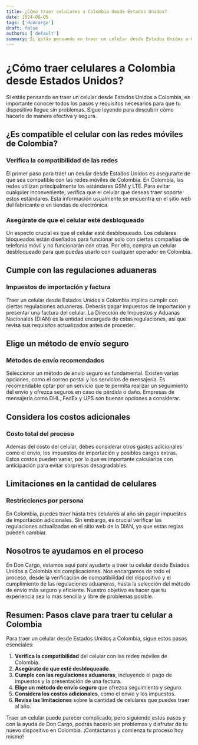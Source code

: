 ```yaml
---
title: ¿Cómo traer celulares a Colombia desde Estados Unidos?
date: 2024-06-05
tags: ['doncargo']
draft: false
authors: ['default']
summary: Si estás pensando en traer un celular desde Estados Unidos a Colombia, es importante conocer todos los pasos y requisitos necesarios para que tu dispositivo llegue sin problemas
---
```


# ¿Cómo traer celulares a Colombia desde Estados Unidos?

Si estás pensando en traer un celular desde Estados Unidos a Colombia, es importante conocer todos los pasos y requisitos necesarios para que tu dispositivo llegue sin problemas. Sigue leyendo para descubrir cómo hacerlo de manera efectiva y segura.

## ¿Es compatible el celular con las redes móviles de Colombia?

### Verifica la compatibilidad de las redes

El primer paso para traer un celular desde Estados Unidos es asegurarte de que sea compatible con las redes móviles de Colombia. En Colombia, las redes utilizan principalmente los estándares GSM y LTE. Para evitar cualquier inconveniente, verifica que el celular que deseas traer soporte estos estándares. Esta información usualmente se encuentra en el sitio web del fabricante o en tiendas de electrónica.

### Asegúrate de que el celular esté desbloqueado

Un aspecto crucial es que el celular esté desbloqueado. Los celulares bloqueados están diseñados para funcionar solo con ciertas compañías de telefonía móvil y no funcionarán con otras. Por ello, compra un celular desbloqueado para que puedas usarlo con cualquier operador en Colombia.

## Cumple con las regulaciones aduaneras

### Impuestos de importación y factura

Traer un celular desde Estados Unidos a Colombia implica cumplir con ciertas regulaciones aduaneras. Deberás pagar impuestos de importación y presentar una factura del celular. La Dirección de Impuestos y Aduanas Nacionales (DIAN) es la entidad encargada de estas regulaciones, así que revisa sus requisitos actualizados antes de proceder.

## Elige un método de envío seguro

### Métodos de envío recomendados

Seleccionar un método de envío seguro es fundamental. Existen varias opciones, como el correo postal y los servicios de mensajería. Es recomendable optar por un servicio que te permita realizar un seguimiento del envío y ofrezca seguros en caso de pérdida o daño. Empresas de mensajería como DHL, FedEx y UPS son buenas opciones a considerar.

## Considera los costos adicionales

### Costo total del proceso

Además del costo del celular, debes considerar otros gastos adicionales como el envío, los impuestos de importación y posibles cargos extras. Estos costos pueden variar, por lo que es importante calcularlos con anticipación para evitar sorpresas desagradables.

## Limitaciones en la cantidad de celulares

### Restricciones por persona

En Colombia, puedes traer hasta tres celulares al año sin pagar impuestos de importación adicionales. Sin embargo, es crucial verificar las regulaciones actualizadas en el sitio web de la DIAN, ya que estas reglas pueden cambiar.

## Nosotros te ayudamos en el proceso

En Don Cargo, estamos aquí para ayudarte a traer tu celular desde Estados Unidos a Colombia sin complicaciones. Nos encargamos de todo el proceso, desde la verificación de compatibilidad del dispositivo y el cumplimiento de las regulaciones aduaneras, hasta la selección del método de envío más seguro y eficiente. Nuestro objetivo es hacer que tu experiencia sea lo más sencilla y libre de problemas posible.

## Resumen: Pasos clave para traer tu celular a Colombia

Para traer un celular desde Estados Unidos a Colombia, sigue estos pasos esenciales:

1. **Verifica la compatibilidad** del celular con las redes móviles de Colombia.
2. **Asegúrate de que esté desbloqueado**.
3. **Cumple con las regulaciones aduaneras**, incluyendo el pago de impuestos y la presentación de una factura.
4. **Elige un método de envío seguro** que ofrezca seguimiento y seguro.
5. **Considera los costos adicionales**, como el envío y los impuestos.
6. **Revisa las limitaciones** sobre la cantidad de celulares que puedes traer al año.

Traer un celular puede parecer complicado, pero siguiendo estos pasos y con la ayuda de Don Cargo, podrás hacerlo sin problemas y disfrutar de tu nuevo dispositivo en Colombia. ¡Contáctanos y comienza tu proceso hoy mismo!
